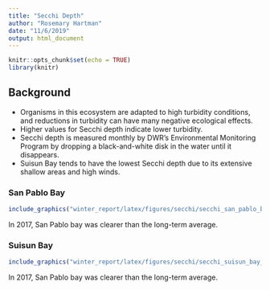 ```yaml
---
title: "Secchi Depth"
author: "Rosemary Hartman"
date: "11/6/2019"
output: html_document
---
```


```r
knitr::opts_chunk$set(echo = TRUE)
library(knitr)
```

## Background
- Organisms in this ecosystem are adapted to high turbidity conditions, and reductions in turbidity can have many negative ecological effects. 
- Higher values for Secchi depth indicate lower turbidity.
- Secchi depth is measured monthly by DWR’s Environmental Monitoring Program by dropping a black-and-white disk in the water until it disappears.
- Suisun Bay tends to have the lowest Secchi depth due to its extensive shallow areas and high winds.

### San Pablo Bay
```r
include_graphics("winter_report/latex/figures/secchi/secchi_san_pablo_bay_tmp.png")

```
In 2017, San Pablo bay was clearer than the long-term average.

### Suisun Bay
```r
include_graphics("winter_report/latex/figures/secchi/secchi_suisun_bay_tmp.png")

```
In 2017, San Pablo bay was clearer than the long-term average.


